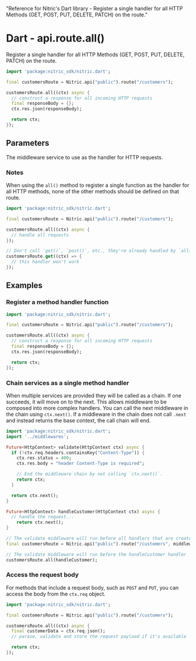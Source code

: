   "Reference for Nitric's Dart library - Register a single handler for all HTTP Methods (GET, POST, PUT, DELETE, PATCH) on the route."

# Dart - api.route.all()

Register a single handler for all HTTP Methods (GET, POST, PUT, DELETE, PATCH) on the route.

```dart
import 'package:nitric_sdk/nitric.dart';

final customersRoute = Nitric.api("public").route("/customers");

customersRoute.all((ctx) async {
  // construct a response for all incoming HTTP requests
  final responseBody = {};
  ctx.res.json(responseBody);

  return ctx;
});
```

## Parameters

<Properties>
  <Property name="handler" required type="HttpHandler">
    The middleware service to use as the handler for HTTP requests.
  </Property>
</Properties>

### Notes

When using the `all()` method to register a single function as the handler for all HTTP methods, none of the other methods should be defined on that route.

```dart
import 'package:nitric_sdk/nitric.dart';

final customersRoute = Nitric.api("public").route("/customers");

customersRoute.all((ctx) async {
  // handle all requests
});

// Don't call `get()`, `post()`, etc., they're already handled by `all()`
customersRoute.get((ctx) => {
  // this handler won't work
});
```

## Examples

### Register a method handler function

```dart
import 'package:nitric_sdk/nitric.dart';

final customersRoute = Nitric.api("public").route("/customers");

customersRoute.all((ctx) async {
  // construct a response for all incoming HTTP requests
  final responseBody = {};
  ctx.res.json(responseBody);

  return ctx;
});
```

### Chain services as a single method handler

When multiple services are provided they will be called as a chain. If one succeeds, it will move on to the next. This allows middleware to be composed into more complex handlers. You can call the next middleware in the chain using `ctx.next()`. If a middleware in the chain does not call `.next` and instead returns the base context, the call chain will end.

```dart
import 'package:nitric_sdk/nitric.dart';
import '../middlewares';

Future<HttpContext> validate(HttpContext ctx) async {
  if (!ctx.req.headers.containsKey("Content-Type")) {
    ctx.res.status = 400;
    ctx.res.body = "header Content-Type is required";

    // End the middleware chain by not calling `ctx.next()`.
    return ctx;
  }

  return ctx.next();
}

Future<HttpContext> handleCustomer(HttpContext ctx) async {
  // handle the request...
	return ctx.next();
}

// The validate middleware will run before all handlers that are created using this route
final customersRoute = Nitric.api("public").route("/customers", middlewares: [validate]);

// The validate middleware will run before the handleCustomer handler
customersRoute.all(handleCustomer);
```

### Access the request body

For methods that include a request body, such as `POST` and `PUT`, you can access the body from the `ctx.req` object.

```dart
import 'package:nitric_sdk/nitric.dart';

final customersRoute = Nitric.api("public").route("/customers");

customersRoute.all((ctx) async {
  final customerData = ctx.req.json();
  // parase, validate and store the request payload if it's available

  return ctx;
});
```
